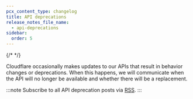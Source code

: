```yaml
---
pcx_content_type: changelog
title: API deprecations
release_notes_file_name:
  - api-deprecations
sidebar:
  order: 5
---
```



{/* <!-- Actual content lives in /src/content/release-notes/api-deprecations.yaml. Update the file there for new entries to appear here. For more details, refer to https://developers.cloudflare.com/style-guide/documentation-content-strategy/content-types/changelog/#yaml-file --> */}

Cloudflare occasionally makes updates to our APIs that result in behavior changes or deprecations. When this happens, we will communicate when the API will no longer be available and whether there will be a replacement.

:::note
Subscribe to all API deprecation posts via [RSS](/fundamentals/api/reference/deprecations/index.xml).
:::

<ProductReleaseNotes />
